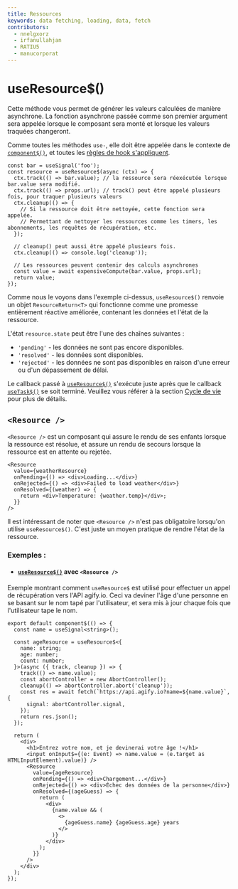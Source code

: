```yaml
---
title: Ressources
keywords: data fetching, loading, data, fetch
contributors:
  - nnelgxorz
  - irfanullahjan
  - RATIU5
  - manucorporat
---
```


# useResource$()

Cette méthode vous permet de générer les valeurs calculées de manière asynchrone. La fonction asynchrone passée comme son premier argument sera appelée lorsque le composant sera monté et lorsque les valeurs traquées changeront.

Comme toutes les méthodes `use-`, elle doit être appelée dans le contexte de [`component$()`](/docs/components/overview/index.mdx#component), et toutes les [règles de hook s'appliquent](../../../docs/components/lifecycle/index.mdx#use-method-rules).

```tsx
const bar = useSignal('foo');
const resource = useResource$(async (ctx) => {
  ctx.track(() => bar.value); // la ressource sera réexécutée lorsque bar.value sera modifié.
  ctx.track(() => props.url); // track() peut être appelé plusieurs fois, pour traquer plusieurs valeurs
  ctx.cleanup(() => {
    // Si la ressource doit être nettoyée, cette fonction sera appelée.
    // Permettant de nettoyer les ressources comme les timers, les abonnements, les requêtes de récupération, etc.
  });

  // cleanup() peut aussi être appelé plusieurs fois.
  ctx.cleanup(() => console.log('cleanup'));

  // Les ressources peuvent contenir des calculs asynchrones
  const value = await expensiveCompute(bar.value, props.url);
  return value;
});
```

Comme nous le voyons dans l'exemple ci-dessus, `useResource$()` renvoie un objet `ResourceReturn<T>` qui fonctionne comme une promesse entièrement réactive améliorée, contenant les données et l'état de la ressource.

L'état `resource.state` peut être l'une des chaînes suivantes :

- `'pending'` - les données ne sont pas encore disponibles.
- `'resolved'` - les données sont disponibles.
- `'rejected'` - les données ne sont pas disponibles en raison d'une erreur ou d'un dépassement de délai.

Le callback passé à [`useResource$()`](/docs/components/resource/index.mdx) s'exécute juste après que le callback [`useTask$()`](/docs/components/lifecycle/index.mdx#usetask) se soit terminé. Veuillez vous référer à la section [Cycle de vie](../lifecycle/index.mdx) pour plus de détails.

## `<Resource />`

`<Resource />` est un composant qui assure le rendu de ses enfants lorsque la ressource est résolue, et assure un rendu de secours lorsque la ressource est en attente ou rejetée.

```tsx
<Resource
  value={weatherResource}
  onPending={() => <div>Loading...</div>}
  onRejected={() => <div>Failed to load weather</div>}
  onResolved={(weather) => {
    return <div>Temperature: {weather.temp}</div>;
  }}
/>
```

Il est intéressant de noter que `<Resource />` n'est pas obligatoire lorsqu'on utilise `useResource$()`. C'est juste un moyen pratique de rendre l'état de la ressource.

### Exemples :

- #### [`useResource$()`](/docs/components/resource/index.mdx) avec `<Resource />`

Exemple montrant comment `useResource$` est utilisé pour effectuer un appel de récupération vers l'API agify.io. Ceci va deviner l'âge d'une personne
en se basant sur le nom tapé par l'utilisateur, et sera mis à jour chaque fois que l'utilisateur tape le nom.

```tsx
export default component$(() => {
  const name = useSignal<string>();

  const ageResource = useResource$<{
    name: string;
    age: number;
    count: number;
  }>(async ({ track, cleanup }) => {
    track(() => name.value);
    const abortController = new AbortController();
    cleanup(() => abortController.abort('cleanup'));
    const res = await fetch(`https://api.agify.io?name=${name.value}`, {
      signal: abortController.signal,
    });
    return res.json();
  });

  return (
    <div>
      <h1>Entrez votre nom, et je devinerai votre âge !</h1>
      <input onInput$={(e: Event) => name.value = (e.target as HTMLInputElement).value)} />
      <Resource
        value={ageResource}
        onPending={() => <div>Chargement...</div>}
        onRejected={() => <div>Échec des données de la personne</div>}
        onResolved={(ageGuess) => {
          return (
            <div>
              {name.value && (
                <>
                  {ageGuess.name} {ageGuess.age} years
                </>
              )}
            </div>
          );
        }}
      />
    </div>
  );
});
```
